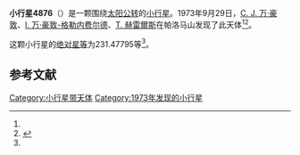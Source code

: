 {{Infobox planet
| bgcolour = #FFFFC0
| name = 4876 Strabo
| symbol = 
| image = 
| caption = 
| discovery = yes
| discovery_ref = 
| discoverer = [[C._J._万·豪敦|C. J. 万·豪敦]]、[[I._万·豪敦-格勒内费尔德|I. 万·豪敦-格勒内费尔德]]、[[T._赫雷爾斯|T. 赫雷爾斯]]
| discovery_site = [[帕洛马山|帕洛马山]] 
| discovered = 1973年9月29日
| designations = yes
| mp_name = 
| named_after = 
| alt_names = 1133 T-2/ 1976 GS5 / 1984 YL5 / 1986 GY1 / 1988 TF4 / 1993 UC9
| mp_category = [[主带小行星|主带小行星]]
| orbit_ref = <ref name="a">[http://ssd.jpl.nasa.gov/sbdb.cgi?sstr=4876 4876 Strabo] {{Wayback|url=http://ssd.jpl.nasa.gov/sbdb.cgi?sstr=4876 |date=20210717062752 }}，小行星數據庫瀏覽器（JPL Small-Body Database Browser）－[[美国国家航空航天局|美国国家航空航天局]]喷气推进实验室</ref>
| epoch = 2456400.5 (2013年4月18日更新)
| aphelion = {{convert|2.9770223|AU|km|3|abbr=on|lk=out}}
| perihelion = {{convert|2.8339747|AU|km|3|abbr=on}}
| semimajor = {{convert|2.9054985|AU|km|3|abbr=on}}
| eccentricity = 0.0246167
| period = 1808.961868 [[日|日]]<br />4.95[[儒略年|儒略年]]
| avg_speed = 
| inclination = 1.30129
| asc_node = 215.18039
| mean_anomaly = 
| arg_peri = 231.47795
| satellites = 
| physical_characteristics = yes
| dimensions = 
| mass = 
| density = 
| surface_grav = 
| escape_velocity = 
| sidereal_day = 
| axial_tilt = 
| pole_ecliptic_lat = 
| pole_ecliptic_lon = 
| albedo = 
| temperatures= 
| temp_name1 = 
| mean_temp_1 = 
| max_temp_1 = 
| temp_name2 = 
| max_temp_2 = 
| spectral_type = 
| abs_magnitude = 231.47795
}}

'''小行星4876'''（{{lang-en|4876 Strabo}}）是一颗围绕[[太阳|太阳]][[公转|公转]]的[[小行星|小行星]]。1973年9月29日，[[C._J._万·豪敦|C. J. 万·豪敦]]、[[I._万·豪敦-格勒内费尔德|I. 万·豪敦-格勒内费尔德]]、[[T._赫雷爾斯|T. 赫雷爾斯]]在帕洛马山发现了此天体<ref name="a" /><ref>{{cite news|title=小行星列表|url=http://cfa-www.harvard.edu/iau/lists/NumberedMPs.txt|accessdate=2013-07-08|newspaper=哈佛大学|archive-date=2008-05-17|archive-url=https://web.archive.org/web/20080517010638/http://cfa-www.harvard.edu/iau/lists/NumberedMPs.txt|dead-url=no}}</ref>。

这颗小行星的[[绝对星等|绝对星等]]为231.47795等<ref name="a" />。

==参考文献==
{{reflist}}
{{Minor Planet Number|[[小行星4875|小行星4875]]|[[小行星4877|小行星4877]]}}

{{小天体}}

[[Category:小行星带天体|Category:小行星带天体]]
[[Category:1973年发现的小行星|Category:1973年发现的小行星]]

{{asteroid-stub}}